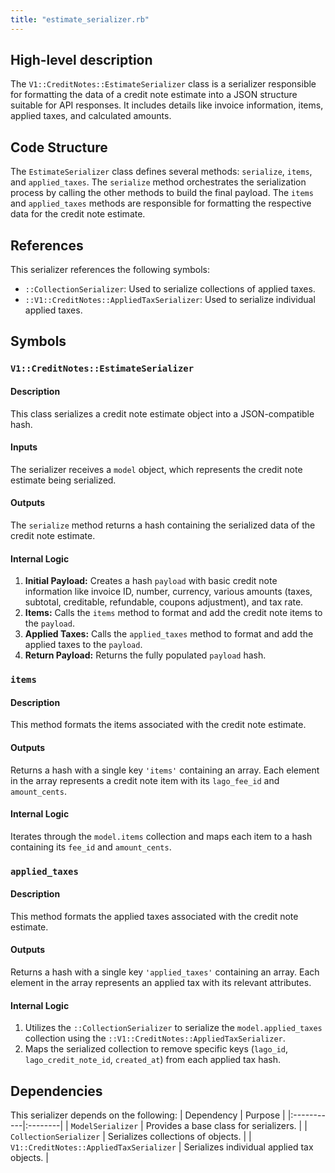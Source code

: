 ```yaml
---
title: "estimate_serializer.rb"
---
```


## High-level description
The `V1::CreditNotes::EstimateSerializer` class is a serializer responsible for formatting the data of a credit note estimate into a JSON structure suitable for API responses. It includes details like invoice information, items, applied taxes, and calculated amounts.

## Code Structure
The `EstimateSerializer` class defines several methods: `serialize`, `items`, and `applied_taxes`. The `serialize` method orchestrates the serialization process by calling the other methods to build the final payload. The `items` and `applied_taxes` methods are responsible for formatting the respective data for the credit note estimate.

## References
This serializer references the following symbols:
- `::CollectionSerializer`: Used to serialize collections of applied taxes.
- `::V1::CreditNotes::AppliedTaxSerializer`: Used to serialize individual applied taxes.

## Symbols

### `V1::CreditNotes::EstimateSerializer`
#### Description
This class serializes a credit note estimate object into a JSON-compatible hash.

#### Inputs
The serializer receives a `model` object, which represents the credit note estimate being serialized.

#### Outputs
The `serialize` method returns a hash containing the serialized data of the credit note estimate.

#### Internal Logic
1. **Initial Payload:** Creates a hash `payload` with basic credit note information like invoice ID, number, currency, various amounts (taxes, subtotal, creditable, refundable, coupons adjustment), and tax rate.
2. **Items:** Calls the `items` method to format and add the credit note items to the `payload`.
3. **Applied Taxes:** Calls the `applied_taxes` method to format and add the applied taxes to the `payload`.
4. **Return Payload:** Returns the fully populated `payload` hash.

### `items`
#### Description
This method formats the items associated with the credit note estimate.

#### Outputs
Returns a hash with a single key `'items'` containing an array. Each element in the array represents a credit note item with its `lago_fee_id` and `amount_cents`.

#### Internal Logic
Iterates through the `model.items` collection and maps each item to a hash containing its `fee_id` and `amount_cents`.

### `applied_taxes`
#### Description
This method formats the applied taxes associated with the credit note estimate.

#### Outputs
Returns a hash with a single key `'applied_taxes'` containing an array. Each element in the array represents an applied tax with its relevant attributes.

#### Internal Logic
1. Utilizes the `::CollectionSerializer` to serialize the `model.applied_taxes` collection using the `::V1::CreditNotes::AppliedTaxSerializer`.
2. Maps the serialized collection to remove specific keys (`lago_id`, `lago_credit_note_id`, `created_at`) from each applied tax hash.

## Dependencies
This serializer depends on the following:
| Dependency | Purpose |
|:-----------|:--------|
| `ModelSerializer` | Provides a base class for serializers. |
| `CollectionSerializer` | Serializes collections of objects. |
| `V1::CreditNotes::AppliedTaxSerializer` | Serializes individual applied tax objects. |
